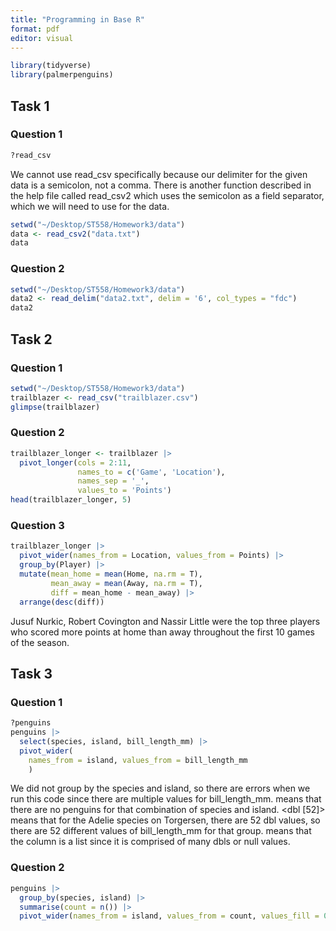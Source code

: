 ```yaml
---
title: "Programming in Base R"
format: pdf
editor: visual
---
```


```r
library(tidyverse)
library(palmerpenguins)
```

## Task 1

### Question 1

```r
?read_csv
```

We cannot use read_csv specifically because our delimiter for the given data is a semicolon, not a comma. There is another function described in the help file called read_csv2 which uses the semicolon as a field separator, which we will need to use for the data.

```r
setwd("~/Desktop/ST558/Homework3/data")
data <- read_csv2("data.txt")
data
```

### Question 2

```r
setwd("~/Desktop/ST558/Homework3/data")
data2 <- read_delim("data2.txt", delim = '6', col_types = "fdc")
data2
```


## Task 2

### Question 1

```r
setwd("~/Desktop/ST558/Homework3/data")
trailblazer <- read_csv("trailblazer.csv")
glimpse(trailblazer)
```

### Question 2

```r
trailblazer_longer <- trailblazer |>
  pivot_longer(cols = 2:11, 
               names_to = c('Game', 'Location'),
               names_sep = '_',
               values_to = 'Points')
head(trailblazer_longer, 5)
```

### Question 3

```r
trailblazer_longer |>
  pivot_wider(names_from = Location, values_from = Points) |>
  group_by(Player) |>
  mutate(mean_home = mean(Home, na.rm = T),
         mean_away = mean(Away, na.rm = T),
         diff = mean_home - mean_away) |>
  arrange(desc(diff))
```
Jusuf Nurkic, Robert Covington and Nassir Little were the top three players who scored more points at home than away throughout the first 10 games of the season.


## Task 3

### Question 1

```r
?penguins
penguins |>
  select(species, island, bill_length_mm) |>
  pivot_wider(
    names_from = island, values_from = bill_length_mm
    )
```
We did not group by the species and island, so there are errors when we run this code since there are multiple values for bill_length_mm. <NULL> means that there are no penguins for that combination of species and island. <dbl [52]> means that for the Adelie species on Torgersen, there are 52 dbl values, so there are 52 different values of bill_length_mm for that group. <list> means that the column is a list since it is comprised of many dbls or null values.

### Question 2
```r
penguins |>
  group_by(species, island) |>
  summarise(count = n()) |>
  pivot_wider(names_from = island, values_from = count, values_fill = 0)
```




